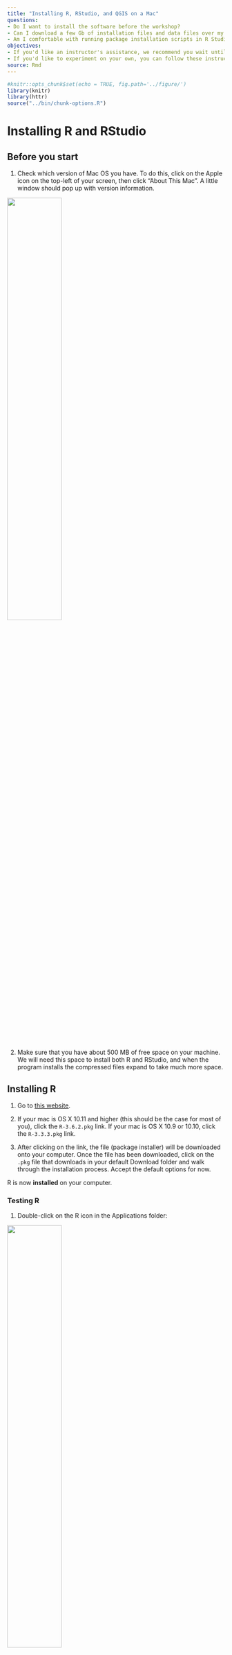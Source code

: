 ```yaml
---
title: "Installing R, RStudio, and QGIS on a Mac"
questions:
- Do I want to install the software before the workshop?
- Can I download a few Gb of installation files and data files over my network?
- Am I comfortable with running package installation scripts in R Studio?
objectives:
- If you'd like an instructor's assistance, we recommend you wait until the workshop.
- If you'd like to experiment on your own, you can follow these instructions.
source: Rmd
---
```



<!-- JPN: updated fig path here manually for plots to show, it turns out this is unneccesary though-->

```r
#knitr::opts_chunk$set(echo = TRUE, fig.path='../figure/')
library(knitr)
library(httr)
source("../bin/chunk-options.R")
```

# Installing R and RStudio

## Before you start

1. Check which version of Mac OS you have. To do this, click on the Apple icon on the top-left of your screen, then click "About This Mac". A little window should pop up with version information.

<img src="../figure/which_mac_version.png" width="50%">  


2. Make sure that you have about 500 MB of free space on your machine. We will need this space to install both R and RStudio, and when the program installs the compressed files expand to take much more space.  

## Installing R

1. Go to [this website](https://cran.r-project.org/bin/macosx/).

2. If your mac is OS X 10.11 and higher (this should be the case for most of you), click the `R-3.6.2.pkg` link. If your mac is OS X 10.9 or 10.10, click the `R-3.3.3.pkg` link.  

3. After clicking on the link, the file (package installer) will be downloaded onto your computer. Once the file has been downloaded, click on the `.pkg` file that downloads in your default Download folder and walk through the installation process. Accept the default options for now.

R is now **installed** on your computer.  

### Testing R

1. Double-click on the R icon in the Applications folder:

<img src="../figure/applications_folder_r.png" width="50%">

A window titled "R Console" should pop up:

<img src="../figure/R_Console.png" width="40%">  

The `>` character is called the prompt and is the place where we enter commands for the program to interpret. For instance, if you type `25+5` followed by the return/enter key, you will see:

```r
25+5
```

<img src="../figure/R_console_using.png" width="50%">

2. To quit R, call the quit function by going to `File -> Quit R`.


R will ask you if you want to save your work:

<img src="../figure/closing_r_dontSAve.png" width="50%">

Click on "Don't Save". You have now left R.  

We are not going to use R this way often, as we will use an integrated environment called RStudio.  

## Installing RStudio

1. Go to [this website](https://rstudio.com/products/rstudio/download/).

2. Click on the `Free` link (note: there are paid options, but we won't be using those!). The file download will begin.
  * If you have an older computer, you *may* have to find your installer on [this page](https://support.rstudio.com/hc/en-us/articles/206569407-Older-Versions-of-RStudio), but feel free to contact us about that!

3. Once the file has been downloaded, click on it. A window should pop up:

<img src="../figure/Rstudio_download.png" width="50%">

Click on the RStudio icon and drag it into the Applications folder. 

RStudio is now **installed** on your computer.

**Note**: For RStudio to work, R needs to be installed first.

### Testing RStudio

1. Double-click on the RStudio icon in the Applications:

<img src="../figure/applications_folder.png" width="50%">  

A window titled "RStudio" should pop up, looking something like this:

<img src="../figure/rstudio_opened.png" width="75%">

2. Just as in R, the `>` character in the Console window is where we enter commands for the program to interpret.  You can try entering something there and then hitting the `Enter` key to see:

```r
25+5
```


3. To exit RStudio, click "RStudio" in the menu bar, then click "Quit RStudio". Alternatively, use the `Cmd-Q` shortcut. If prompted to save the workspace, do not save it.







# Installing the geospatial and federal data packages

When RStudio is open and working, create a new R script file.

Here's where to make a new script:

<img src="../figure/mac_open_new_script.png" width="50%">

When you open a new script, your RStudio will now look like this (without the red labels):

<img src="../figure/rstudio_with_script_window_names.png" width="75%">

Once this is done copy the following into your script window:
```r
source('https://raw.githubusercontent.com/data-carpentry-for-agriculture/trial-lesson/gh-pages/_episodes_rmd/package_install_script.R')
```

And follow it by pressing the `Source` button.  You might get some red words showing up, and that is normal!  If you see any red with the word `Error` in it, this may indicate a problem however.

This looks like:
<img src="../figure/sourceInstallScript.png" width="75%">

<!-- JPN: streamlined
* When RStudio is open and working, create a new R script file and copy in the 
contents of [this installation script file](https://github.com/data-carpentry-for-agriculture/trial-lesson/blob/gh-pages/_episodes_rmd/package_install_script.R). 

Here's where to make a new script:

<img src="../figure/mac_open_new_script.png" width="50%">

Once you copy and paste this in your script window, you can press the `Source` button to install the packages:

<img src="../figure/copy_install_script.png" width="75%">
-->

* If the red stop sign in the top right corner of the console is still highlighted, an installation process is still running.
* If you see a blue > in the console , you're ready to go.

This action is "sourcing" i.e. running a bit of code from the internet that installs a bunch of libraries that provide functionality that is not included with standard R installation.

Alternatively, you can copy the following into the script window or console:

```r
install.packages("ggplot2")
install.packages("rgdal") 
install.packages("dplyr") 
install.packages("sf")
install.packages("gstat")
install.packages("tmap")
install.packages("measurements")
install.packages("daymetr")
install.packages("FedData")
install.packages("lubridate")
install.packages("raster")
install.packages("data.table")
install.packages("broom")
```

## Checking that the packages installed correctly

We have a test script to make sure all packages have installed correctly.  To run this test script, we will "Source" it's location like we did above for the package installation script.

In your script window you can type in:

```r
source('https://raw.githubusercontent.com/data-carpentry-for-agriculture/trial-lesson/gh-pages/_episodes_rmd/functions.R')
```

... and then press the `Source` button.  This will look like:

<img src="../figure/firstSourceFunctions.png" width="75%">

Next, we will run the test script to see what happens.  When we run this script, it will create a new directory called `WorkingDir` to save all of our test images in.  This directory will also be used to store data for this workshop.  (You can change the default creation location for `WorkingDir` by calling the function as `run_workshop_test(workingDir='YOUR DIR')`, shown below is how this looks for the default).

Once we press the `Source` some things will download and be calculated, and a new file called `WorkingDir` will show up in our file list:

<img src="../figure/install_create_wd.png" width="80%">

To check that all our images have been created, we can click on `WorkingDir` in our **File** list in RStudio (see #2 in above figure), and then navigate to `test_images`:

<img src="../figure/intoTestimages.png" width="80%">

Once you open this file, you should see several images:

<img src="../figure/open_image_folder.png" width="75%">

You can click on each of these to open them up.  Here is a grid of what each one should look like:

| &nbsp;    |  &nbsp;  |     &nbsp; |
|:---------:|:-------:|:--------:|
| plot1_ggplot2.jpg <br> <img src="../figure/test_images/plot1_ggplot2.jpg" width="250px"> | plot2_sf.jpg <br> <img src="../figure/test_images/plot2_sf.jpg" width="250px"> | plot3_gstat.jpg <br> <img src="../figure/test_images/plot3_gstat.jpg" width="250px"> | 
| plot4_tmap.jpg <br> <img src="../figure/test_images/plot4_tmap.jpg" width="250px"> | plot5_daymetr.jpg <br> <img src="../figure/test_images/plot5_daymetr.jpg" width="250px"> | plot6_ssurgo.jpg <br> <img src="../figure/test_images/plot6_ssurgo.jpg" width="250px"> | 
| plot7_raster.jpg <br> <img src="../figure/test_images/plot7_raster.jpg" width="250px"> | plot8_datatable.jpg <br> <img src="../figure/test_images/plot8_datatable.jpg" width="250px"> | plot9_broom.jpg <br> <img src="../figure/test_images/plot9_broom.jpg" width="250px"> | 


# Download data for this workshop

The final thing we need to do for this workshop is to download the data.  To do this, we need to run one more function.  To avoid re-running our test function, we can put a little `#` in front of this line.  So the code in our script will now look like:
```r
source('https://raw.githubusercontent.com/data-carpentry-for-agriculture/trial-lesson/gh-pages/_episodes_rmd/functions.R')

#run_workshop_test()

download_workshop_data()
```

If we navigate to our `WorkingDir` directory we will see that a folder called `data` and a script called `functions.R` have now appeared.  This process looks like:

<img src="../figure/downloadData.png" width="80%">


<!-- JPN this is in the intro

### Checking that the packages installed correctly

* After you've run the installation items, create a new R script file and copy in the 
contents of [the package load and test file](https://raw.githubusercontent.com/data-carpentry-for-agriculture/trial-lesson/gh-pages/_episodes_rmd/package_load_and_test.R). 
* Run each line by selecting it and clicking the Run key. Each test should let you know whether an error was encountered in the loading process.

<img src="../figure/wininstall6-rstudiolibraryload.png" width="50%">

An example of one of the tests' output:

<img src="../figure/wininstall7-rstudiotmaptest.png" width="75%">
-->



# Download and Install QGIS

To download QGIS, visit [the QGIS download site](https://qgis.org/en/site/forusers/download.html) and choose one of the standalone installers. Be sure to check your Mac version to download the correct package.

Note: This is a ~1Gb file, so it's likely to take some time to download.

You should see a new icon in your Applications folder:

<img src="../figure/qgis_macInstall_applications.png" width="50%">

When you double click QGIS should open up:

<img src="../figure/qgis_macInstall_opened.png" width="75%">




Citation: R/RStudio install structure from <a href="https://github.com/kjytay">Kenneth Tay</a>

